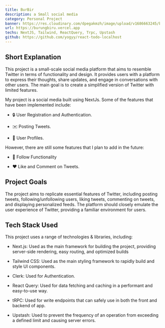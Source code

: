 ```yaml
---
title: BurBir
description: a Small social media
category: Personal Project
banner: https://res.cloudinary.com/dpegakmzh/image/upload/v1686663245/burungbiru.vercel.app_yloknn.webp
url: https://burungbiru.vercel.app
techs: NextJS, Tailwind, ReactQuery, Trpc, Upstash
github: https://github.com/yogyy/react-todo-localhost
---
```


## Short Explanation

This project is a small-scale social media platform that aims to resemble Twitter in terms of functionality and design. It provides users with a platform to express their thoughts, share updates, and engage in conversations with other users. The main goal is to create a simplified version of Twitter with limited features.

My project is a social media built using NextJs. Some of the features that have been implemented include:

- 🔒 User Registration and Authentication.

- ✉️ Posting Tweets.

- 👤 User Profiles.

However, there are still some features that I plan to add in the future:

- 👥 Follow Functionality

- ❤️ Like and Comment on Tweets.

## Project Goals

The project aims to replicate essential features of Twitter, including posting tweets, following/unfollowing users, liking tweets, commenting on tweets, and displaying personalized feeds. The platform should closely emulate the user experience of Twitter, providing a familiar environment for users.

## Tech Stack Used

<div className="mt-2 not-prose">
  <TechMdx techs={['nextjs', 'tailwindcss', 'planetscale', 'trpc', 'reactquery', 'upstash']} />
</div>

This project uses a range of technologies & libraries, including:

- Next.js: Used as the main framework for building the project, providing server-side rendering, easy routing, and optimized builds

- Tailwind CSS: Used as the main styling framework to rapidly build and style UI components.

- Clerk: Used for Authentication.

- React Query: Used for data fetching and caching in a performant and easy-to-use way.

- tRPC: Used for write endpoints that can safely use in both the front and backend of app.

- Upstash: Used to prevent the frequency of an operation from exceeding a defined limit and causing server errors.
